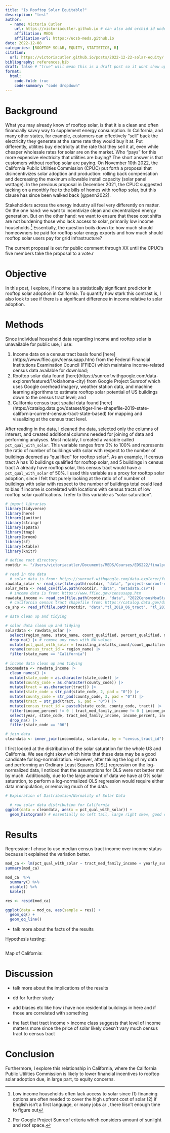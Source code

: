 ```yaml
---
title: "Is Rooftop Solar Equitable?"
description: "test"
author:
  - name: Victoria Cutler
    url: https://victoriacutler.github.io # can also add orchid id under here
    affiliation: MEDS 
    affiliation-url: https://ucsb-meds.github.io
date: 2022-12-08
categories: [ROOFTOP SOLAR, EQUITY, STATISTICS, R]
citation:
  url: https://victoriacutler.github.io/posts/2022-12-22-solar-equity/
bibliography: references.bib
draft: false # "true" will mean this is a draft post so it wont show up on my site
format:
  html:
    code-fold: true
    code-summary: "code dropdown"
---
```


# Background

What you may already know of rooftop solar, is that it is a clean and often financially savvy way to supplement energy consumption. In California, and many other states, for example, customers can effectively "sell" back the electricity they generate at the same rate they would buy it at. Put differently, utilities buy electricity at the rate that they sell it at, even while cheaper wholesale rates for solar are on the market. Who "pays" for this more expensive electricity that utilities are buying? The short answer is that customers without rooftop solar are paying. On November 10th 2022, the California Public Utilities Commission (CPUC) put forth a proposal that disincentivizes solar adoption and production: rolling back compensation and decreasing the maximum allowable install capacity (solar panel wattage). In the previous proposal in December 2021, the CPUC suggested tacking on a monthly fee to the bills of homes with rooftop solar, but this clause has since been walked back [@penn2022].

Stakeholders across the energy industry all feel very differently on matter. On the one hand: we want to incentivize clean and decentralized energy generation. But on the other hand: we want to ensure that these cost shifts are not burdening those who lack access to solar, primarily low income households.[^1] Essentially, the question boils down to: how much should homeowners be paid for rooftop solar enegy exports and how much should rooftop solar users pay for grid infrastructure?

[^1]: Low income households often lack access to solar since (1) financing options are often needed to cover the high upfront cost of solar (2) if English isn't a first language, or many jobs ar , there liisn't enough time to figure out

The current proposal is out for public comment through XX until the CPUC's five members take the proposal to a vote.r

# Objective

In this post, I explore, if income is a statistically significant predictor in rooftop solar adoption in California. To quantify how stark this contrast is, I also look to see if there is a significant difference in income relative to solar adoption.

# Methods

Since individual household data regarding income and rooftop solar is unavailable for public use, I use:

1.  Income data on a census tract basis found \[here\](https://www.ffiec.gov/censusapp.htm) from the Federal Financial Institutions Examination Council (FFIEC) which maintains income-related census data available for download;
2.  Rooftop solar data found \[here\](https://sunroof.withgoogle.com/data-explorer/featured/1/oklahoma-city) from Google Project Sunroof which uses Google overhead imagery, weather station data, and machine learning algorithms to estimate rooftop solar potential of US buildings down to the census tract level; and
3.  California census tract spatial data found \[here\] (https://catalog.data.gov/dataset/tiger-line-shapefile-2019-state-california-current-census-tract-state-based) for mapping and visualizing at the census tract level.

After reading in the data, I cleaned the data, selected only the columns of interest, and created additional columns needed for joining of data and performing analyses. Most notably, I created a variable called `pct_qual_with_solar`. This variable ranges from 0% to 100% and represents the ratio of number of buildings with solar with respect to the number of buildings deemed as "qualified" for rooftop solar[^2]. As an example, if census tract A has 10 buildings qualified for rooftop solar, and 5 buildings in census tract A already have rooftop solar, this census tract would have a `pct_qual_with_solar` of 50%. I used this variable as a proxy for rooftop solar adoption, since I felt that purely looking at the ratio of of number of buildings with solar with respect to the number of buildings total could lead to bias if income is correlated with locations with census tracts of low rooftop solar qualifications. I refer to this variable as "solar saturation".

[^2]: Per Google Project Sunroof criteria which considers amount of sunlight and roof space.

```r
# import libraries 
library(tidyverse)
library(here)
library(janitor)
library(stringr)
library(spData)
library(tmap)
library(broom)
library(sf)
library(xtable)
library(knitr)

# define root directory
rootdir <- "/Users/victoriacutler/Documents/MEDS/Courses/EDS222/finalproject"

# read in the data
  # solar data is from: https://sunroof.withgoogle.com/data-explorer/featured/1/oklahoma-city
rawdata_solar <- read_csv(file.path(rootdir, "data", "project-sunroof-census_tract.csv")) 
solar_meta <- read_csv(file.path(rootdir, "data", "metadata.csv"))
  # income data is from: https://www.ffiec.gov/censusapp.htm
rawdata_income <- read_csv(file.path(rootdir, "data", "2022CensusMsaStateCountyTractWithIncomeInd.csv"))
  # california census tract shapefile from: https://catalog.data.gov/dataset/tiger-line-shapefile-2019-state-california-current-census-tract-state-based
ca_shp <- read_sf(file.path(rootdir, "data","tl_2019_06_tract", "tl_2019_06_tract.shp"))

# data clean up and tidying 

# solar data clean up and tidying
solardata <- rawdata_solar |> 
  select(region_name, state_name, count_qualified, percent_qualified, number_of_panels_median, number_of_panels_total, yearly_sunlight_kwh_median, yearly_sunlight_kwh_total, existing_installs_count) |>  # limit to variables of interest, removing percent covered since range is above 100%
  drop_na() |> # remove any rows with NA values
  mutate(pct_qual_with_solar = (existing_installs_count/count_qualified) * 100) |> # small numbers mean that this census tract is not living up to it's potential in terms of solar! 
  rename(census_tract_id = region_name) |> 
  filter(state_name == "California")
  
# income data clean up and tidying
incomedata <- rawdata_income |> 
  clean_names() |> 
  mutate(state_code = as.character(state_code)) |> 
  mutate(county_code = as.character(county_code)) |> 
  mutate(tract = as.character(tract)) |> 
  mutate(state_code = str_pad(state_code, 2, pad = "0")) |> 
  mutate(county_code = str_pad(county_code, 3, pad = "0")) |> 
  mutate(tract = str_pad(tract, 6, pad = "0")) |> 
  mutate(census_tract_id = paste0(state_code, county_code, tract)) |> 
  filter(income_percent != 0 | tract_med_family_income != 0 | income_percent != 0) |> # removing 0s since this is inaccurate data
  select(year, state_code, tract_med_family_income, income_percent, income_level_ind, census_tract_id) |> 
  drop_na() |> 
  filter(state_code == "06")

# join data
cleandata <- inner_join(incomedata, solardata, by = "census_tract_id")
```

I first looked at the distribution of the solar saturation for the whole US and California. We see right skew which hints that these data may be a good candidate for log-normalization. However, after taking the log of my data and performing an Ordinary Least Squares (OSL) regression on the log-normalized data, I noticed that the assumptions for OLS were not better met by much. Additionally, due to the large amount of data we have at 0% solar saturation, to perform a log-normalized OLS regression would require either data manipulation, or removing much of the data.

```r
# Exploration of Distribution/Normality of Solar Data

  # raw solar data distribution for California
ggplot(data = cleandata, aes(x = pct_qual_with_solar)) +
  geom_histogram() # essentially no left tail, large right skew, good candidate for a log transformation to get data normal
```

# Results

Regression: I chose to use median census tract income over income status because it explained the variation better.

```r
mod_ca <- lm(pct_qual_with_solar ~ tract_med_family_income + yearly_sunlight_kwh_median, data = cleandata)
summary(mod_ca)

mod_ca  %>%
  summary() %>% 
  xtable() %>% 
  kable()

res <- resid(mod_ca)

ggplot(data = mod_ca, aes(sample = res)) +
  geom_qq() +
  geom_qq_line()
```

-   talk more about the facts of the results

Hypothesis testing:

```r

```

Map of California:

# Discussion

-   talk more about the implications of the results

-   dd for further study

-   add biases etc like how i have non residential buildings in here and if those are correlated with something

-   the fact that tract income \> income class suggests that level of income matters more since the price of solar likely doesn't vary much census tract to census tract

# Conclusion

Furthermore, I explore this relationship in California, where the California Public Utilities Commission is likely to lower financial incentives to rooftop solar adoption due, in large part, to equity concerns.
